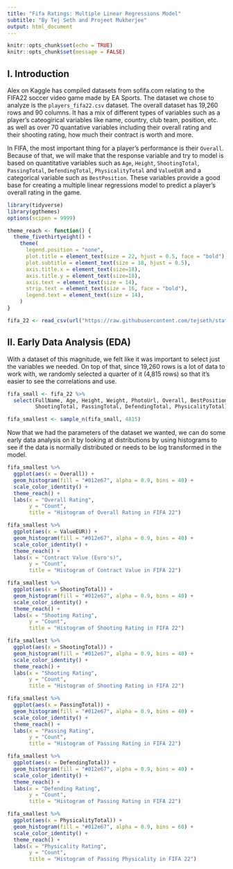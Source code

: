 ```yaml
---
title: "Fifa Ratings: Multiple Linear Regressions Model"
subtitle: "By Tej Seth and Projeet Mukherjee"
output: html_document
---
```


```r
knitr::opts_chunk$set(echo = TRUE)
knitr::opts_chunk$set(message = FALSE)
```

## I. Introduction 

Alex on Kaggle has compiled datasets from sofifa.com relating to the FIFA22 soccer
video game made by EA Sports. The dataset we chose to analyze is the `players_fifa22.csv`
dataset. The overall dataset has 19,260 rows and 90 columns.
It has a mix of different types of variables such as a player's cateogirical variables like 
name, country, club team, position, etc. as well as over 70 quantative variables including their 
overall rating and their shooting rating, how much their contract is worth and more.

In FIFA, the most important thing for a player's performance is their `Overall`. 
Because of that, we will make that the response variable and try to model is based
on quantitative variables such as `Age`, `Height`, `ShootingTotal`, 
`PassingTotal`, `DefendingTotal`, `PhysicalityTotal` and `ValueEUR` 
and a categorical variable such as `BestPosition`. These variables provide a 
good base for creating a multiple linear regressions model to predict a player's 
overall rating in the game. 

```r
library(tidyverse)
library(ggthemes)
options(scipen = 9999)

theme_reach <- function() {
  theme_fivethirtyeight() +
    theme(
      legend.position = "none",
      plot.title = element_text(size = 22, hjust = 0.5, face = "bold"),
      plot.subtitle = element_text(size = 18, hjust = 0.5),
      axis.title.x = element_text(size=18),
      axis.title.y = element_text(size=18),
      axis.text = element_text(size = 14),
      strip.text = element_text(size = 16, face = "bold"),
      legend.text = element_text(size = 14),
    )
}

fifa_22 <- read_csv(url("https://raw.githubusercontent.com/tejseth/stats-401-project/master/players_fifa22.csv"))
```
 

## II. Early Data Analysis (EDA)

With a dataset of this magnitude, we felt like it was important to select
just the variables we needed. On top of that, since 19,260 rows is a lot of data
to work with, we randomly selected a quarter of it (4,815 rows) so that it's
easier to see the correlations and use.

```r
fifa_small <- fifa_22 %>%
  select(FullName, Age, Height, Weight, PhotoUrl, Overall, BestPosition, ValueEUR,
         ShootingTotal, PassingTotal, DefendingTotal, PhysicalityTotal)

fifa_smallest <- sample_n(fifa_small, 4815)

```

Now that we had the parameters of the dataset we wanted, we can do some early
data analysis on it by looking at distributions by using histograms to see if
the data is normally distributed or needs to be log transformed in the model. 

```r
fifa_smallest %>%
  ggplot(aes(x = Overall)) +
  geom_histogram(fill = "#012e67", alpha = 0.9, bins = 40) +
  scale_color_identity() +
  theme_reach() +
  labs(x = "Overall Rating",
       y = "Count",
       title = "Histogram of Overall Rating in FIFA 22")

fifa_smallest %>%
  ggplot(aes(x = ValueEUR)) +
  geom_histogram(fill = "#012e67", alpha = 0.9, bins = 40) +
  scale_color_identity() +
  theme_reach() +
  labs(x = "Contract Value (Euro's)",
       y = "Count",
       title = "Histogram of Contract Value in FIFA 22")

fifa_smallest %>%
  ggplot(aes(x = ShootingTotal)) +
  geom_histogram(fill = "#012e67", alpha = 0.9, bins = 40) +
  scale_color_identity() +
  theme_reach() +
  labs(x = "Shooting Rating",
       y = "Count",
       title = "Histogram of Shooting Rating in FIFA 22")

fifa_smallest %>%
  ggplot(aes(x = ShootingTotal)) +
  geom_histogram(fill = "#012e67", alpha = 0.9, bins = 40) +
  scale_color_identity() +
  theme_reach() +
  labs(x = "Shooting Rating",
       y = "Count",
       title = "Histogram of Shooting Rating in FIFA 22")

fifa_smallest %>%
  ggplot(aes(x = PassingTotal)) +
  geom_histogram(fill = "#012e67", alpha = 0.9, bins = 40) +
  scale_color_identity() +
  theme_reach() +
  labs(x = "Passing Rating",
       y = "Count",
       title = "Histogram of Passing Rating in FIFA 22")

fifa_smallest %>%
  ggplot(aes(x = DefendingTotal)) +
  geom_histogram(fill = "#012e67", alpha = 0.9, bins = 40) +
  scale_color_identity() +
  theme_reach() +
  labs(x = "Defending Rating",
       y = "Count",
       title = "Histogram of Passing Rating in FIFA 22")

fifa_smallest %>%
  ggplot(aes(x = PhysicalityTotal)) +
  geom_histogram(fill = "#012e67", alpha = 0.9, bins = 60) +
  scale_color_identity() +
  theme_reach() +
  labs(x = "Physicality Rating",
       y = "Count",
       title = "Histogram of Passing Physicality in FIFA 22")


```



